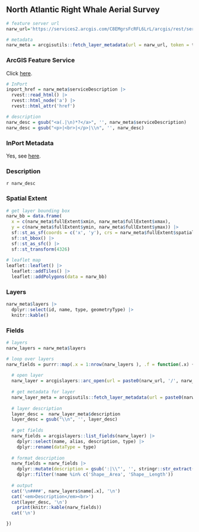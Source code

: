 ## North Atlantic Right Whale Aerial Survey

```r
# feature server url
narw_url='https://services2.arcgis.com/C8EMgrsFcRFL6LrL/arcgis/rest/services/North_Atlantic_Right_Whale_Aerial_Survey/FeatureServer'

# metadata
narw_meta = arcgisutils::fetch_layer_metadata(url = narw_url, token = token)
```

### ArcGIS Feature Service

Click [here](`r narw_url`).

```r
# InPort
inport_href = narw_meta$serviceDescription |>
  rvest::read_html() |>
  rvest::html_node('a') |>
  rvest::html_attr('href')

# description
narw_desc = gsub("<a(.|\n)*?</a>", '', narw_meta$serviceDescription)
narw_desc = gsub("<p>|<br>|</p>|\\n", '', narw_desc)
```

### InPort Metadata

Yes, see [here](`r inport_href`).

### Description

`r narw_desc`

### Spatial Extent

```r
# get layer bounding box
narw_bb = data.frame(
  x = c(narw_meta$fullExtent$xmin, narw_meta$fullExtent$xmax), 
  y = c(narw_meta$fullExtent$ymin, narw_meta$fullExtent$ymax)) |>
  sf::st_as_sf(coords = c('x', 'y'), crs = narw_meta$fullExtent$spatialReference$latestWkid) |>
  sf::st_bbox() |>
  sf::st_as_sfc() |>
  sf::st_transform(4326)
  
# leaflet map
leaflet::leaflet() |>
  leaflet::addTiles() |>
  leaflet::addPolygons(data = narw_bb)
```

### Layers

```r
narw_meta$layers |>
  dplyr::select(id, name, type, geometryType) |>
  knitr::kable()
```

### Fields

```r
# layers 
narw_layers = narw_meta$layers

# loop over layers
narw_fields = purrr::map(.x = 1:nrow(narw_layers ), .f = function(.x) {
  
  # open layer
  narw_layer = arcgislayers::arc_open(url = paste0(narw_url, '/', narw_layers$id[.x]), token = token)
  
  # get metadata for layer
  narw_layer_meta = arcgisutils::fetch_layer_metadata(url = paste0(narw_url, '/', narw_layers$id[.x]), token = token)
  
  # layer description
  layer_desc =  narw_layer_meta$description
  layer_desc = gsub("\\n", '', layer_desc)
  
  # get fields
  narw_fields = arcgislayers::list_fields(narw_layer) |>
    dplyr::select(name, alias, description, type) |>
    dplyr::rename(dataType = type)
  
  # format description
  narw_fields = narw_fields |>
    dplyr::mutate(description = gsub(':|\\"', '', stringr::str_extract(description, ':\\s*([^,]+)'))) |>
    dplyr::filter(!name %in% c('Shape__Area', 'Shape__Length'))
  
  # output
  cat('\n####', narw_layers$name[.x], '\n')
  cat('<em>Description</em><br>')
  cat(layer_desc, '\n')
    print(knitr::kable(narw_fields))
  cat('\n')

})

```
